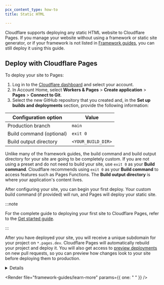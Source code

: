 ```yaml
---
pcx_content_type: how-to
title: Static HTML

---
```



Cloudflare supports deploying any static HTML website to Cloudflare Pages. If you manage your website without using a framework or static site generator, or if your framework is not listed in [Framework guides](/pages/framework-guides/), you can still deploy it using this guide.

<Render file="tutorials-before-you-start" />

<Render file="framework-guides/create-github-repository" />

## Deploy with Cloudflare Pages

To deploy your site to Pages:

1. Log in to the [Cloudflare dashboard](https://dash.cloudflare.com/) and select your account.
2. In Account Home, select **Workers & Pages** > **Create application** > **Pages** > **Connect to Git**.
3. Select the new GitHub repository that you created and, in the **Set up builds and deployments** section, provide the following information:

<div>

| Configuration option     | Value              |
| ------------------------ | ------------------ |
| Production branch        | `main`             |
| Build command (optional) | `exit 0`           |
| Build output directory   | `<YOUR_BUILD_DIR>` |

</div>

Unlike many of the framework guides, the build command and build output directory for your site are going to be completely custom. If you are not using a preset and do not need to build your site, use `exit 0` as your **Build command**. Cloudflare recommends using `exit 0` as your **Build command** to access features such as Pages Functions. The **Build output directory** is where your application's content lives.

After configuring your site, you can begin your first deploy. Your custom build command (if provided) will run, and Pages will deploy your static site.

:::note


For the complete guide to deploying your first site to Cloudflare Pages, refer to the [Get started guide](/pages/get-started/).


:::

After you have deployed your site, you will receive a unique subdomain for your project on `*.pages.dev`. Cloudflare Pages will automatically rebuild your project and deploy it. You will also get access to [preview deployments](/pages/configuration/preview-deployments/) on new pull requests, so you can preview how changes look to your site before deploying them to production.


<Details header="Getting 404 errors on *.pages.dev?">

If you are getting `404` errors when visiting your `*.pages.dev` domain, make sure your website has a top-level file for `index.html`. This `index.html` is what Pages will serve on your apex with no page specified.


</Details>

<Render file="framework-guides/learn-more" params={{ one: " " }} />
